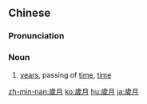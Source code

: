 {{also|岁月}}
==Chinese==
{{zh-forms|s=岁月}}

===Pronunciation===
{{zh-pron
|m=suìyuè
|c=seoi3 jyut6
|mn=sòe-goa̍t
|h=pfs=sui-ngie̍t/soi-ngie̍t
|cat=n
}}

===Noun===
{{zh-noun}}

# [[years]], passing of [[time]], [[time]]

[[zh-min-nan:歲月]]
[[ko:歲月]]
[[hu:歲月]]
[[ja:歲月]]